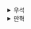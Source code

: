 <details>
  <summary>우석</summary>
  # 함수형 반복

## map()
```js
function emailsForCustomers(customers, goods, bests) {
  var emails = [];

  forEach(customers, function(customer) {
    var email = emailForCustomer(customer, goods, bests);
    emails.push(email);
  });

  return emails;
}
```
- emailsForCustomers()는 고객 데이터를 배열로 받아 고객에게 보낼 emil 리스트를 배열로 반환하는 메서드이다.
- 이러한 상황에서 사용할 수 있는 함수형 도구가 map()이다.
- map()은 X값을 가진 배열을 인자로 받아 배열을 개별 값들을 Y로 변환하고 이를 리스트로 반환한다.
<br></br>

```js
function map(array, f) {
  var newArray = [];
  forEach(array, function(element) {
    newArray.push(f(element));
  });
  return newArray;
}

function emailsForCustomers(customers, goods, bests) {
  return map(customers, function(customer) {
    return emailForCustomer(customer, goods, bests)
  })
}
```
- map()메서드를 활용하면 emailsForCustomers()를 보다 간단하게 구현할 수 있다.

<br></br>

### 함수를 전달하는 3가지 방법
- map() 메서드를 활용할 때 2번째 인자인 함수를 전달하는 방식에는 3가지가 존재한다.

#### 1. 전역으로 정의하기
```js
function greet(name) {
  return "Hello, " + name;
}

var friendGreetings = map(friendsNames, greet)
```
- 프로그램 어디서나 쓸 수 있다는 점이 장점이다.

#### 2. 지역적으로 정의하기
```js
function greetEverybody(friends) {
  var greeting;

  if (language === "English")
    greeting = "Hello, ";
  else
    greeting = "Salut, ";

  var greet = function(name) {
    return greeting + name;
  }

  return map(freinds, greet);
}
```
- 지역적으로 쓰고 싶지만 이름이 필요할 때 사용하면 유용하다.

#### 3. 인라인으로 정의하기
```js
var freindGreetings = map(friendsNames, function(name) {
  return "Hello, " + name;
});
```
- 문맥에서 한 번만 쓰는 짧은 함수에 적합하다.
<br></br>


## filter()
```js
function filter(array, f) {
  var newArray = [];

  forEach(array, function(element) {
    if (f(element)) {
      newArray.push(element);
    }
  });

  return newArray;
}
```
- 특정 조건을 만족하는 요소들만 추리고 싶을 때 사용할 수 있다.
    - 필요 없는 것을 거를 때도 사용 가능 (null값을 거르고 싶을 때)
<br></br>

## reduce()
```js
function reduce(array, init, f) {
  var accum = init;

  forEach(array, function(element) {
    accum = f(accum, element);
  });

  return accum;
}
```
- 배열을 순회하면 누적된 데이터를 만들 때 사용하는 도구가 reduce()이다.
- 배열을 모든 값을 더하거나, 모든 값을 누적하여 데이터를 만들 때 유용하다.
</details><details>
  <summary>만혁</summary>
  # 함수형 반복

## 예제를 통해 `map()` 함수 도출하기


### 1. 본문과 앞부분, 뒷부분 확인하기

```js
function emailsForCustomers(customers, goods, bests) {
 const emails = []; // 앞부분
 forEach(customers, function(customer) {
    const email = emailForCustomer(customer, goods, bests); // 본문
    emails.push(email);
 })
 return email; // 뒷부분
}

function customerCities(customers, goods, bests) {
 const cities = [];
 forEach(customers, function(customer) {
    const city = customer.address.city;
    cities.push(city);
 })
 return cities;
}
```



### 2. 함수를 콜백으로 빼내기

```js
function emailsForCustomers(customers, goods, bests) {
    return map(customers, function(customer) {
        return emailForCustomer(customer, goods, bests);
    })
}

function map(array, f) {
    const newArray = [];
    forEach(array, function(element) {
        newArray.push(f(element));
    })
    return newArray;
}
```

## 함수형 도구: `filter()`

```js
function filter(array, f) {
    const newArray = [];
    forEach(array, function(element) {
        if (f(element)) {
            newArray.push(element);
        }
    })
    return newArray;
}
```

<details>
    <summary>연습 문제</summary>

### `map()` 을 사용해 필요한 객체가 들어있는 배열을 만들어라


- 주어진것
  - 모든 고객 배열인 customers
  - 필요한 데이터는 firstName, lastName, address

```js
map(customers, function(customer) {
        return {
            firstName: customer.firstName,
            lastName: customer.lastName,
            address: customer.address
        }
    }
)
```


### `filter()`를 사용해봐라

- 주어진것
  - 전체 고객 배열인 customers
  - 고객 아이디가 들어 있는 customer.id
  - 나머지 연산자 x % 3 === 0 

```js
const testGroup = filter(customers, function(customer) {
    return customer.id % 3 === 0;
})

const nonTestGroup = filter(customers, function(customer) {
    return customer.id % 3 !== 0;
})

```

</details>



## 예제를 통해 `reduce()` 도출하기


#### 1. 본문과 앞부분, 뒷부분 확인하기
```js
function countAllPurchases(customers) { 
    let total = 0; // 앞부분
    forEach(customers, function(customer) {
        total = total + customer.purchases.length; // 본문(합치는 동작)
    })
    return total; // 뒷부분
}

function concatArrays(arrays) {
    const result = []; // 앞부분
    forEach(arrays, function(array) {
        result = result.concat(array); // 본문(합치는 동작)
    })
    return result; // 뒷부분
}
```


#### 2. 함수 콜백으로 빼내기

```js
function countAllPurchases(customers) {
    return reduce(
        customers,
        0, // 초기 값
        function(total, customer) {
            return total + customer.purchases.length;
        }
    )
}


function reduce(array, init, f) {
    let accum = init; // 초기 값
    forEach(array, function(element) {
        accum = f(accum, element);
    })
    return accum;
}
```



<details>
    <summary>연습 문제</summary>

### `reduce()` 활용

```js
// 배열에 있는 모든 수를 더하기
function sum(numbers) {
    return reduce(
        numbers, 
        0,
        function(total, number){
            return total + number;
        })
}

// 배열에 있는 모든 수를 곱하기
function product(numbers) {
    return reduce(
        numbers, 
        1,
        function(total, number){
            return total * number;
        })
}
```


### 배열에 있는 가장 큰 값과 가장 작은 값을 찾는 함수를 만들어라

- 주어진것
  - 가장 큰 숫자인 `Number.MAX_VALUE`
  - 가장 작은 숫자인 `Number.MIN_VALUE`

```js
// 배열에서 가장 작은 숫자를 리턴
// 빈 배열이라면 `Number.MAX_VALUE` 리턴
function min(numbers) {
    return reduce(
        numbers,
        Number.MAX_VALUE,
        function(m, n) {
            if (m < n) {
                return m;
            } else {
                return n;
            }
        }
    )
}


// 배열에서 가장 큰 숫자를 리턴
// 빈 배열이라면 `Number.MIN_VALUE` 리턴
function min(numbers) {
    return reduce(
        number,
        Number.MIN_VALUE,
        function(m, n) {
            if (m > n) {
                return m;
            } else {
                return n;
            }
        }
    )
}
```


### `reduce()` 로 `map()` 과 `filter()` 만들기

```js
function map(array, f) {
    return redcue(
        array, 
        [],
        function(ret, item) {
            // return ret.concat(f([item]));
            ret.push(f(item));
            return ret;
        }
    )
}

function filter(array, f) [
    return reduce(
        array,
        [],
        function(ret, item) {
            if (f(item)) {
                // return ret.concat([item])
                ret.push(item);
            }
            return ret;
        }
    )
]

```
</details>

</details>